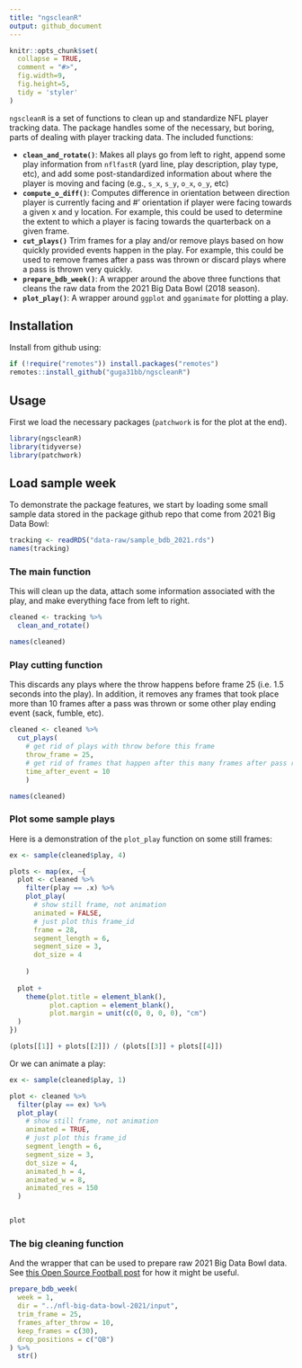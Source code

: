 ```yaml
---
title: "ngscleanR"
output: github_document
---
```


```r
knitr::opts_chunk$set(
  collapse = TRUE,
  comment = "#>",
  fig.width=9, 
  fig.height=5,
  tidy = 'styler'
)
```

`ngscleanR` is a set of functions to clean up and standardize NFL player tracking data. The package handles some of the necessary, but boring, parts of dealing with player tracking data. The included functions:

* **`clean_and_rotate()`**: Makes all plays go from left to right, append some play information from `nflfastR` (yard line, play description, play type, etc), and add some post-standardized information about where the player is moving and facing (e.g., `s_x`, `s_y`, `o_x`, `o_y`, etc)
* **`compute_o_diff()`**: Computes difference in orientation between direction player is currently facing and
#' orientation if player were facing towards a given x and y location. For example, this could be used to determine the extent to which a player is facing towards the quarterback on a given frame.
* **`cut_plays()`** Trim frames for a play and/or remove plays based on how quickly provided events happen in the play. For example, this could be used to remove frames after a pass was thrown or discard plays where a pass is thrown very quickly.
* **`prepare_bdb_week()`**: A wrapper around the above three functions that cleans the raw data from the 2021 Big Data Bowl (2018 season).
* **`plot_play()`**: A wrapper around `ggplot` and `gganimate` for plotting a play.

## Installation

Install from github using:

```r
if (!require("remotes")) install.packages("remotes")
remotes::install_github("guga31bb/ngscleanR")
```


## Usage

First we load the necessary packages (`patchwork` is for the plot at the end).

```r
library(ngscleanR)
library(tidyverse)
library(patchwork)
```

## Load sample week

To demonstrate the package features, we start by loading some small sample data stored in the package github repo that come from 2021 Big Data Bowl:

```r
tracking <- readRDS("data-raw/sample_bdb_2021.rds")
names(tracking)
```

### The main function

This will clean up the data, attach some information associated with the play, and make everything face from left to right.

```r
cleaned <- tracking %>%
  clean_and_rotate()

names(cleaned)
```

### Play cutting function

This discards any plays where the throw happens before frame 25 (i.e. 1.5 seconds into the play). In addition, it removes any frames that took place more than 10 frames after a pass was thrown or some other play ending event (sack, fumble, etc).

```r
cleaned <- cleaned %>%
  cut_plays(
    # get rid of plays with throw before this frame
    throw_frame = 25,
    # get rid of frames that happen after this many frames after pass released
    time_after_event = 10
    )

names(cleaned)
```

### Plot some sample plays

Here is a demonstration of the `plot_play` function on some still frames:

```r
ex <- sample(cleaned$play, 4)

plots <- map(ex, ~{
  plot <- cleaned %>%
    filter(play == .x) %>%
    plot_play(
      # show still frame, not animation
      animated = FALSE,
      # just plot this frame_id
      frame = 28,
      segment_length = 6,
      segment_size = 3,
      dot_size = 4
      
    )
  
  plot + 
    theme(plot.title = element_blank(),
          plot.caption = element_blank(),
          plot.margin = unit(c(0, 0, 0, 0), "cm")
  )
})

(plots[[1]] + plots[[2]]) / (plots[[3]] + plots[[4]])
```

Or we can animate a play:

```r
ex <- sample(cleaned$play, 1)

plot <- cleaned %>%
  filter(play == ex) %>%
  plot_play(
    # show still frame, not animation
    animated = TRUE,
    # just plot this frame_id
    segment_length = 6,
    segment_size = 3,
    dot_size = 4,
    animated_h = 4,
    animated_w = 8,
    animated_res = 150
  )


plot
```

### The big cleaning function

And the wrapper that can be used to prepare raw 2021 Big Data Bowl data. See [this Open Source Football post](https://www.opensourcefootball.com/posts/2021-05-31-computer-vision-in-r-using-torch/) for how it might be useful.

```r
prepare_bdb_week(
  week = 1,
  dir = "../nfl-big-data-bowl-2021/input",
  trim_frame = 25,
  frames_after_throw = 10,
  keep_frames = c(30),
  drop_positions = c("QB")
) %>%
  str()
```


